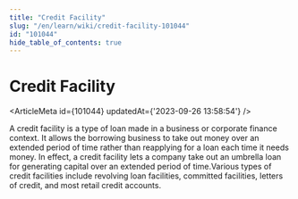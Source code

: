 ```yaml
---
title: "Credit Facility"
slug: "/en/learn/wiki/credit-facility-101044"
id: "101044"
hide_table_of_contents: true
---
```



# Credit Facility

<ArticleMeta id={101044} updatedAt={'2023-09-26 13:58:54'} />
<div className='border-solid border-b border-t-0 my-4 border-[var(--ifm-color-gray-300)]' />

A credit facility is a type of loan made in a business or corporate finance context. It allows the borrowing business to take out money over an extended period of time rather than reapplying for a loan each time it needs money. In effect, a credit facility lets a company take out an umbrella loan for generating capital over an extended period of time.Various types of credit facilities include revolving loan facilities, committed facilities, letters of credit, and most retail credit accounts.
